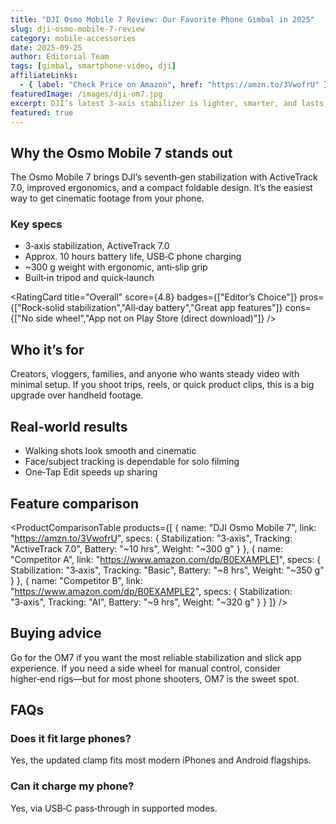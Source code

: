 ```yaml
---
title: "DJI Osmo Mobile 7 Review: Our Favorite Phone Gimbal in 2025"
slug: dji-osmo-mobile-7-review
category: mobile-accessories
date: 2025-09-25
author: Editorial Team
tags: [gimbal, smartphone-video, dji]
affiliateLinks:
  - { label: "Check Price on Amazon", href: "https://amzn.to/3VwofrU" }
featuredImage: /images/dji-om7.jpg
excerpt: DJI’s latest 3‑axis stabilizer is lighter, smarter, and lasts all day. Here’s why it’s the best choice for creators and vloggers.
featured: true
---
```


## Why the Osmo Mobile 7 stands out

The Osmo Mobile 7 brings DJI’s seventh‑gen stabilization with ActiveTrack 7.0, improved ergonomics, and a compact foldable design. It’s the easiest way to get cinematic footage from your phone.

### Key specs

- 3‑axis stabilization, ActiveTrack 7.0
- Approx. 10 hours battery life, USB‑C phone charging
- ~300 g weight with ergonomic, anti‑slip grip
- Built‑in tripod and quick‑launch

<RatingCard title="Overall" score={4.8} badges={["Editor’s Choice"]} pros={["Rock‑solid stabilization","All‑day battery","Great app features"]} cons={["No side wheel","App not on Play Store (direct download)"]} />

## Who it’s for

Creators, vloggers, families, and anyone who wants steady video with minimal setup. If you shoot trips, reels, or quick product clips, this is a big upgrade over handheld footage.

## Real‑world results

- Walking shots look smooth and cinematic
- Face/subject tracking is dependable for solo filming
- One‑Tap Edit speeds up sharing

## Feature comparison

<ProductComparisonTable
  products={[
    { name: "DJI Osmo Mobile 7", link: "https://amzn.to/3VwofrU", specs: { Stabilization: "3‑axis", Tracking: "ActiveTrack 7.0", Battery: "~10 hrs", Weight: "~300 g" } },
    { name: "Competitor A", link: "https://www.amazon.com/dp/B0EXAMPLE1", specs: { Stabilization: "3‑axis", Tracking: "Basic", Battery: "~8 hrs", Weight: "~350 g" } },
    { name: "Competitor B", link: "https://www.amazon.com/dp/B0EXAMPLE2", specs: { Stabilization: "3‑axis", Tracking: "AI", Battery: "~9 hrs", Weight: "~320 g" } }
  ]}
/>

## Buying advice

Go for the OM7 if you want the most reliable stabilization and slick app experience. If you need a side wheel for manual control, consider higher‑end rigs—but for most phone shooters, OM7 is the sweet spot.

## FAQs

### Does it fit large phones?
Yes, the updated clamp fits most modern iPhones and Android flagships.

### Can it charge my phone?
Yes, via USB‑C pass‑through in supported modes.



